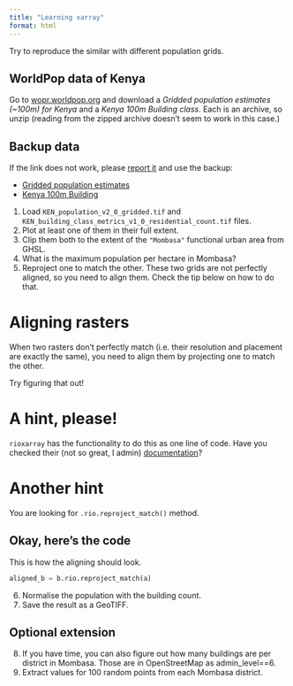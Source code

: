 ```yaml
---
title: "Learning xarray"
format: html
---
```


Try to reproduce the similar with different population grids.

## WorldPop data of Kenya

Go to [wopr.worldpop.org](https://wopr.worldpop.org/) and download a _Gridded population estimates (~100m) for Kenya_ and a _Kenya 100m Building class_. Each is an archive, so unzip (reading from the zipped archive doesn't seem to work in this case.)

::: {.callout-note collapse="true"}
# Backup data

If the link does not work, please [report it](https://github.com/martinfleis/sds/issues/new) and use the backup:

- [Gridded population estimates](https://martinfleischmann.net/sds/chapter_08/data/KEN_population_v2_0_gridded.zip)
- [Kenya 100m Building](https://martinfleischmann.net/sds/chapter_08/data/KEN_building_class_metrics_v1_0_rasters.7z)
:::

1. Load `KEN_population_v2_0_gridded.tif` and `KEN_building_class_metrics_v1_0_residential_count.tif` files.
2. Plot at least one of them in their full extent.
3. Clip them both to the extent of the `"Mombasa"` functional urban area from GHSL.
4. What is the maximum population per hectare in Mombasa?
4. Reproject one to match the other. These two grids are not perfectly aligned, so you need to align them. Check the tip below on how to do that.

::: {.callout-tip collapse="true"}
# Aligning rasters

When two rasters don't perfectly match (i.e. their resolution and placement are exactly
the same), you need to align them by projecting one to match the other.

Try figuring that out!

::: {.callout-tip collapse="true"}
# A hint, please!

`rioxarray` has the functionality to do this as one line of code. Have you checked their (not so great, I admin) [documentation](https://corteva.github.io/rioxarray/stable/index.html)?

:::  {.callout-tip collapse="true"}
# Another hint

You are looking for `.rio.reproject_match()` method.

::: {.callout-tip collapse="true"}
# Okay, here's the code

This is how the aligning should look.

```py
aligned_b = b.rio.reproject_match(a)
```

:::
:::
:::
:::
6. Normalise the population with the building count.
7. Save the result as a GeoTIFF.

::: {.callout}

# Optional extension

8. If you have time, you can also figure out how many buildings are per district in Mombasa. Those are in OpenStreetMap as admin_level==6.
9. Extract values for 100 random points from each Mombasa district.
:::

